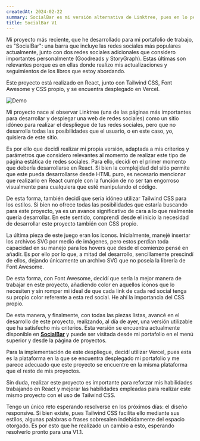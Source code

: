 ```yaml
---
createdAt: 2024-02-22
summary: SocialBar es mi versión alternativa de Linktree, pues en lo personal no cumplía con todas las necesidades que buscada y necesitaba para mi. Por esto decidí realizar mi propia versión que finalmente cumple con mis expectativas.
title: SocialBar V1
---
```


Mi proyecto más reciente, que he desarrollado para mi portafolio de trabajo, es "SocialBar": una barra que incluye las redes sociales más populares actualmente, junto con dos redes sociales adicionales que considero importantes personalmente (Goodreads y StoryGraph). Estas últimas son relevantes porque es en ellas donde realizo mis actualizaciones y seguimientos de los libros que estoy abordando.

Este proyecto está realizado en React, junto con Tailwind CSS, Font Awesome y CSS propio, y se encuentra desplegado en Vercel.

![Demo](https://camo.githubusercontent.com/af3830880403518d6a670be0cc3e0e421ce34836e014a123cac1ea7bb00f608e/68747470733a2f2f692e696d6775722e636f6d2f526b39337a30302e706e67)

Mi proyecto nace al observar Linktree (una de las páginas más importantes para desarrollar y desplegar una web de redes sociales) como un sitio idóneo para realizar el despliegue de tus redes sociales, pero que no desarrolla todas las posibilidades que el usuario, o en este caso, yo, quisiera de este sitio.

Es por ello que decidí realizar mi propia versión, adaptada a mis criterios y parámetros que considero relevantes al momento de realizar este tipo de página estática de redes sociales. Para ello, decidí en el primer momento que debería desarrollarse en React. Si bien la complejidad del sitio permite que este pueda desarrollarse desde HTML puro, es necesario mencionar que realizarlo en React cumple con la función de no ser tan engorroso visualmente para cualquiera que esté manipulando el código.

De esta forma, también decidí que sería idóneo utilizar Tailwind CSS para los estilos. Si bien no ofrece todas las posibilidades que estaría buscando para este proyecto, ya es un avance significativo de cara a lo que realmente quería desarrollar. En este sentido, comprendí desde el inicio la necesidad de desarrollar este proyecto también con CSS propio.

La última pieza de este juego eran los iconos. Inicialmente, manejé insertar los archivos SVG por medio de imágenes, pero estos perdían toda capacidad en su manejo para los hovers que desde el comienzo pensé en añadir. Es por ello por lo que, a mitad del desarrollo, sencillamente prescindí de ellos, dejando únicamente un archivo SVG que no poseía la librería de Font Awesome.

De esta forma, con Font Awesome, decidí que sería la mejor manera de trabajar en este proyecto, añadiendo color en aquellos íconos que lo necesiten y sin romper mi ideal de que cada link de cada red social tenga su propio color referente a esta red social. He ahí la importancia del CSS propio.

De esta manera, y finalmente, con todas las piezas listas, avancé en el desarrollo de este proyecto, realizando, al día de ayer, una versión utilizable que ha satisfecho mis criterios. Esta versión se encuentra actualmente disponible en **[SocialBar](https://social.mahg.me)** y puede ser visitada desde mi portafolio en el menú superior y desde la página de proyectos.

Para la implementación de este despliegue, decidí utilizar Vercel, pues esta es la plataforma en la que se encuentra desplegado mi portafolio y me parece adecuado que este proyecto se encuentre en la misma plataforma que el resto de mis proyectos.

Sin duda, realizar este proyecto es importante para reforzar mis habilidades trabajando en React y mejorar las habilidades empleadas para realizar este mismo proyecto con el uso de Tailwind CSS.

Tengo un único reto esperando resolverse en los próximos días: el diseño responsive. Si bien existe, pues Tailwind CSS facilita ello mediante sus estilos, algunas palabras o frases sobresalen indebidamente del espacio otorgado. Es por esto que he realizado un cambio a esto, esperando resolverlo pronto para una V1.1.